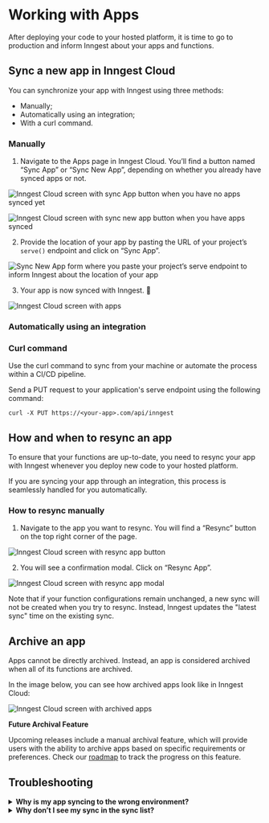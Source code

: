 
# Working with Apps
After deploying your code to your hosted platform, it is time to go to production and inform Inngest about your apps and functions. 

## Sync a new app in Inngest Cloud

You can synchronize your app with Inngest using three methods: 
- Manually;
- Automatically using an integration;
- With a curl command.

### Manually

1. Navigate to the Apps page in Inngest Cloud. You’ll find a button named “Sync App” or “Sync New App”, depending on whether you already have synced apps or not.

<img
  src="/assets/docs/apps/apps-cloud-empty-sync-button.png"
  className="rounded-md"
  alt="Inngest Cloud screen with sync App button when you have no apps synced yet"
/>

<img
  src="/assets/docs/apps/apps-cloud-sync-button.png"
  className="rounded-md"
  alt="Inngest Cloud screen with sync new app button when you have apps synced"
/>

2. Provide the location of your app by pasting the URL of your project’s `serve()` endpoint and click on “Sync App”.

<img
  src="/assets/docs/apps/apps-cloud-sync-url.png"
  className="rounded-md"
  alt="Sync New App form where you paste your project’s serve endpoint to inform Inngest about the location of your app"
/>

3. Your app is now synced with Inngest. 🎉

<img
  src="/assets/docs/apps/apps-cloud.png"
  className="rounded-md"
  alt="Inngest Cloud screen with apps"
/>

### Automatically using an integration

<ButtonCol>
<ButtonDeploy href="/docs/deploy/vercel?ref=docs-app" type="vercel" label="Learn how to install our official Vercel integration" />
<ButtonDeploy href="/docs/deploy/netlify?ref=docs-app" type="netlify" label="Learn how to install our official Netlify integration" />
</ButtonCol>

### Curl command

Use the curl command to sync from your machine or automate the process within a CI/CD pipeline.

Send a PUT request to your application's serve endpoint using the following command:

```shell
curl -X PUT https://<your-app>.com/api/inngest
```

## How and when to resync an app

To ensure that your functions are up-to-date, you need to resync your app with Inngest whenever you deploy new code to your hosted platform.

<Callout>
If you are syncing your app through an integration, this process is seamlessly handled for you automatically.
</Callout>

### How to resync manually

1. Navigate to the app you want to resync. You will find a “Resync” button on the top right corner of the page.

<img
  src="/assets/docs/apps/apps-cloud-resync-button.png"
  className="rounded-md"
  alt="Inngest Cloud screen with resync app button"
/>

2. You will see a confirmation modal. Click on “Resync App”.

<img
  src="/assets/docs/apps/apps-cloud-resync-modal.png"
  className="rounded-md"
  alt="Inngest Cloud screen with resync app modal"
/>

<Callout>
Note that if your function configurations remain unchanged, a new sync will not be created when you try to resync. Instead, Inngest updates the "latest sync" time on the existing sync.
</Callout>

## Archive an app

Apps cannot be directly archived. Instead, an app is considered archived when all of its functions are archived.

In the image below, you can see how archived apps look like in Inngest Cloud:

<img
  src="/assets/docs/apps/apps-cloud-archived.png"
  className="rounded-md"
  alt="Inngest Cloud screen with archived apps"
/>

**Future Archival Feature**

Upcoming releases include a manual archival feature, which will provide users with the ability to archive apps based on specific requirements or preferences. Check our [roadmap](https://roadmap.inngest.com/roadmap) to track the progress on this feature.

## Troubleshooting

<details>
  <summary><strong>Why is my app syncing to the wrong environment?</strong></summary>

- Apps are synced to one environment. The [**`INNGEST_SIGNING_KEY`**](https://www.inngest.com/docs/sdk/environment-variables#inngest-signing-key) ensures that your app is synced within the correct Inngest environment. Verify that you assigned your signing key to the right `INNGEST_SIGNING_KEY` environment variable in your hosting provider or **`.env`** file locally.

</details>


<details> 
  <summary><strong>Why don’t I see my sync in the sync list?</strong></summary>

  If you're experiencing difficulties with syncing and cannot locate your sync in the sync list, consider the following scenarios:

  1. **Deduped Syncs:**
  - When you resync the app with identical function configurations to a previous sync, a new sync is not created. Instead, we update the "latest sync" time on the existing sync.
  - Solution: Check the latest sync time on the previous sync to verify if the update occurred as expected.
  
  2. **Different App ID:**
  - If you resync the app after modifying the [app ID](https://www.inngest.com/docs/reference/client/create), a new app is created, not a new sync within the existing app.
  - Solution: Confirm the creation of a new app when changing the app ID.
  
  3. **Syncing Errors:**
  - *Manual Syncs and Manual Resyncs:*
    - Sync failures during manual operations are immediately displayed, preventing the creation of a new sync. The image below shows an example of an error while manually syncing:
      <img
        src="/assets/docs/apps/apps-cloud-error-sync.png"
        className="rounded-md"
        alt="Inngest Cloud screen with app error while syncing"
      />            
    - Solution: Review the displayed error message and address the syncing issue accordingly.
  - *Automatic Syncs (such as Vercel Integration) and using Curl Command:*
    - Failures in automatic syncs may not be immediately visible. In such cases, an unattached sync (a sync without an app) containing the failure message is created.
      <img
        src="/assets/docs/apps/apps-cloud-sync-info-error.png"
        className="rounded-md"
        alt="Inngest Cloud screen with app sync error"
      />
        
    - Solution: Check for unattached syncs and address the issues outlined in the failure message. The image below shows the location of unattached syncs in Inngest Cloud:
      <img
        src="/assets/docs/apps/apps-cloud-unattached-syncs.png"
        className="rounded-md"
        alt="Inngest Cloud screen with unattached syncs"
      />
</details>